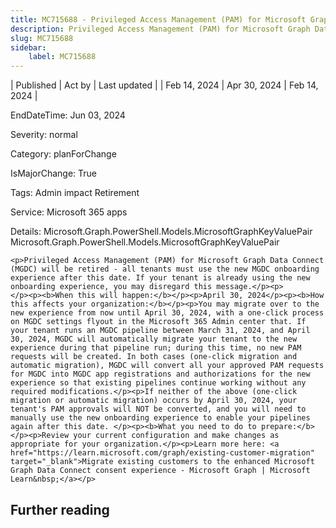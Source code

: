 ```yaml
---
title: MC715688 - Privileged Access Management (PAM) for Microsoft Graph Data Connect (MGDC) will be retired on April 30, 2024
description: Privileged Access Management (PAM) for Microsoft Graph Data Connect (MGDC) will be retired on April 30, 2024
slug: MC715688
sidebar:
    label: MC715688
---
```



| Published | Act by | Last updated |
| Feb 14, 2024 | Apr 30, 2024 | Feb 14, 2024 |

EndDateTime: Jun 03, 2024

Severity: normal

Category: planForChange

IsMajorChange: True

Tags: Admin impact Retirement

Service: Microsoft 365 apps

Details: Microsoft.Graph.PowerShell.Models.MicrosoftGraphKeyValuePair Microsoft.Graph.PowerShell.Models.MicrosoftGraphKeyValuePair

```
<p>Privileged Access Management (PAM) for Microsoft Graph Data Connect (MGDC) will be retired - all tenants must use the new MGDC onboarding experience after this date. If your tenant is already using the new onboarding experience, you may disregard this message.</p><p>  
</p><p><b>When this will happen:</b></p><p>April 30, 2024</p><p><b>How this affects your organization:</b></p><p>You may migrate over to the new experience from now until April 30, 2024, with a one-click process on MGDC settings flyout in the Microsoft 365 Admin center that. If your tenant runs an MGDC pipeline between March 31, 2024, and April 30, 2024, MGDC will automatically migrate your tenant to the new experience during that pipeline run; during this time, no new PAM requests will be created. In both cases (one-click migration and automatic migration), MGDC will convert all your approved PAM requests for MGDC into MGDC app registrations and authorizations for the new experience so that existing pipelines continue working without any required modifications.</p><p>If neither of the above (one-click migration or automatic migration) occurs by April 30, 2024, your tenant's PAM approvals will NOT be converted, and you will need to manually use the new onboarding experience to enable your pipelines again after this date. </p><p><b>What you need to do to prepare:</b></p><p>Review your current configuration and make changes as appropriate for your organization.</p><p>Learn more here: <a href="https://learn.microsoft.com/graph/existing-customer-migration" target="_blank">Migrate existing customers to the enhanced Microsoft Graph Data Connect consent experience - Microsoft Graph | Microsoft Learn&nbsp;</a></p>
```

## Further reading
